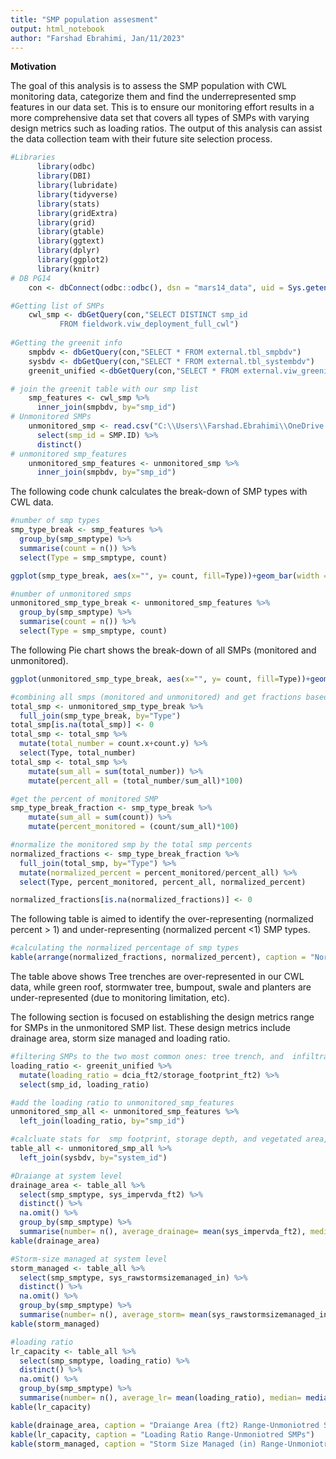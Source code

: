 ```yaml
---
title: "SMP population assesment"
output: html_notebook
author: "Farshad Ebrahimi, Jan/11/2023"
---
```


**Motivation**

The goal of this analysis is to assess the SMP population with CWL monitoring data, categorize them and find the underrepresented smp features in our data set. This is to ensure our monitoring effort results in a more comprehensive data set that covers all types of SMPs with varying design metrics such as loading ratios. The output of this analysis can assist the data collection team with their future site selection process.

```r
#Libraries
      library(odbc)
      library(DBI)
      library(lubridate)
      library(tidyverse)
      library(stats)
      library(gridExtra)
      library(grid)
      library(gtable)
      library(ggtext)
      library(dplyr)
      library(ggplot2)
      library(knitr)
# DB PG14
    con <- dbConnect(odbc::odbc(), dsn = "mars14_data", uid = Sys.getenv("shiny_uid"), pwd = Sys.getenv("shiny_pwd"), MaxLongVarcharSize = 8190)

#Getting list of SMPs
    cwl_smp <- dbGetQuery(con,"SELECT DISTINCT smp_id
           FROM fieldwork.viw_deployment_full_cwl")
    
#Getting the greenit info
    smpbdv <- dbGetQuery(con,"SELECT * FROM external.tbl_smpbdv")
    sysbdv <- dbGetQuery(con,"SELECT * FROM external.tbl_systembdv")
    greenit_unified <-dbGetQuery(con,"SELECT * FROM external.viw_greenit_unified")

# join the greenit table with our smp list
    smp_features <- cwl_smp %>% 
      inner_join(smpbdv, by="smp_id")
# Unmonitored SMPs
    unmonitored_smp <- read.csv("C:\\Users\\Farshad.Ebrahimi\\OneDrive - City of Philadelphia\\Github Projects\\smp-population-assesment\\unmonitored_sites.csv") %>%
      select(smp_id = SMP.ID) %>%
      distinct()
# unmonitored smp_features
    unmonitored_smp_features <- unmonitored_smp %>%
      inner_join(smpbdv, by="smp_id")
```

The following code chunk calculates the break-down of SMP types with CWL data.

```r
#number of smp types
smp_type_break <- smp_features %>% 
  group_by(smp_smptype) %>%
  summarise(count = n()) %>%
  select(Type = smp_smptype, count)
```

```r
ggplot(smp_type_break, aes(x="", y= count, fill=Type))+geom_bar(width = 1, stat = "identity")+coord_polar("y", start=0)
```

```r
#number of unmonitored smps
unmonitored_smp_type_break <- unmonitored_smp_features %>% 
  group_by(smp_smptype) %>%
  summarise(count = n()) %>%
  select(Type = smp_smptype, count)
```

The following Pie chart shows the break-down of all SMPs (monitored and unmonitored).

```r
ggplot(unmonitored_smp_type_break, aes(x="", y= count, fill=Type))+geom_bar(width = 1, stat = "identity")+coord_polar("y", start=0)
```

```r
#combining all smps (monitored and unmonitored) and get fractions based on type of smp-finally normalize them
total_smp <- unmonitored_smp_type_break %>%
  full_join(smp_type_break, by="Type")
total_smp[is.na(total_smp)] <- 0
total_smp <- total_smp %>%
  mutate(total_number = count.x+count.y) %>%
  select(Type, total_number)
total_smp <- total_smp %>%
    mutate(sum_all = sum(total_number)) %>%
    mutate(percent_all = (total_number/sum_all)*100)

#get the percent of monitored SMP
smp_type_break_fraction <- smp_type_break %>%
    mutate(sum_all = sum(count)) %>%
    mutate(percent_monitored = (count/sum_all)*100)

#normalize the monitored smp by the total smp percents
normalized_fractions <- smp_type_break_fraction %>%
  full_join(total_smp, by="Type") %>%
  mutate(normalized_percent = percent_monitored/percent_all) %>%
  select(Type, percent_monitored, percent_all, normalized_percent)

normalized_fractions[is.na(normalized_fractions)] <- 0
```

The following table is aimed to identify the over-representing (normalized percent \> 1) and under-representing (normalized percent \<1) SMP types.

```r
#calculating the normalized percentage of smp types
kable(arrange(normalized_fractions, normalized_percent), caption = "Normalized SMP Break-down")

```

The table above shows Tree trenches are over-represented in our CWL data, while green roof, stormwater tree, bumpout, swale and planters are under-represented (due to monitoring limitation, etc).

The following section is focused on establishing the design metrics range for SMPs in the unmonitored SMP list. These design metrics include drainage area, storm size managed and loading ratio.

```r
#filtering SMPs to the two most common ones: tree trench, and  infiltration/storage trench SMPs
loading_ratio <- greenit_unified %>%
  mutate(loading_ratio = dcia_ft2/storage_footprint_ft2) %>%
  select(smp_id, loading_ratio)

#add the loading ratio to unmonitored_smp_features
unmonitored_smp_all <- unmonitored_smp_features %>%
  left_join(loading_ratio, by="smp_id")

#calcluate stats for  smp footprint, storage depth, and vegetated area, sys-rawstormsizemanaged-in , sys_impervda_ft2, and loading ratio
table_all <- unmonitored_smp_all %>%
  left_join(sysbdv, by="system_id") 
```

```r
#Draiange at system level
drainage_area <- table_all %>%
  select(smp_smptype, sys_impervda_ft2) %>%
  distinct() %>%
  na.omit() %>%
  group_by(smp_smptype) %>%
  summarise(number= n(), average_drainage= mean(sys_impervda_ft2), median= median(sys_impervda_ft2), min= min(sys_impervda_ft2), max= max(sys_impervda_ft2))
kable(drainage_area)

#Storm-size managed at system level
storm_managed <- table_all %>%
  select(smp_smptype, sys_rawstormsizemanaged_in) %>%
  distinct() %>%
  na.omit() %>%
  group_by(smp_smptype) %>%
  summarise(number= n(), average_storm= mean(sys_rawstormsizemanaged_in), median= median(sys_rawstormsizemanaged_in), min= min(sys_rawstormsizemanaged_in), max= max(sys_rawstormsizemanaged_in))
kable(storm_managed)

#loading ratio
lr_capacity <- table_all %>%
  select(smp_smptype, loading_ratio) %>%
  distinct() %>%
  na.omit() %>%
  group_by(smp_smptype) %>%
  summarise(number= n(), average_lr= mean(loading_ratio), median= median(loading_ratio), min= min(loading_ratio), max= max(loading_ratio))
kable(lr_capacity)
```

```r
kable(drainage_area, caption = "Draiange Area (ft2) Range-Unmoniotred SMPs")
kable(lr_capacity, caption = "Loading Ratio Range-Unmoniotred SMPs")
kable(storm_managed, caption = "Storm Size Managed (in) Range-Unmoniotred SMPs")
```
